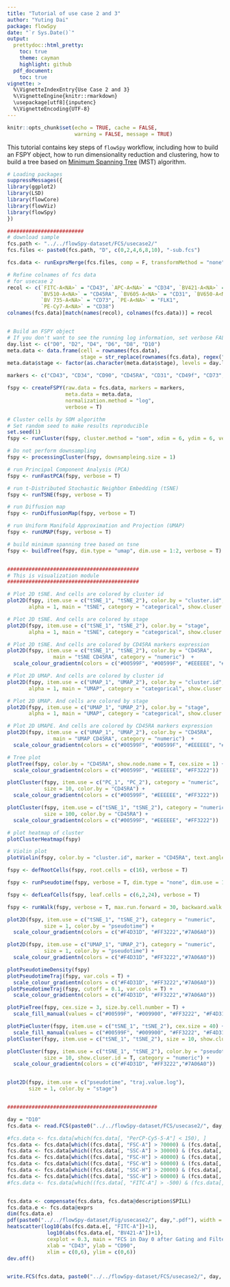 ```yaml
---
title: "Tutorial of use case 2 and 3"
author: "Yuting Dai"
package: flowSpy
date: "`r Sys.Date()`"
output:
  prettydoc::html_pretty:
    toc: true
    theme: cayman
    highlight: github
  pdf_document:
    toc: true
vignette: >
  %\VignetteIndexEntry{Use Case 2 and 3}
  %\VignetteEngine{knitr::rmarkdown}
  \usepackage[utf8]{inputenc}
  %\VignetteEncoding{UTF-8}
---
```


```r
knitr::opts_chunk$set(echo = TRUE, cache = FALSE, 
                      warning = FALSE, message = TRUE)
```

This tutorial contains key steps of `flowSpy` workflow, including how to build an FSPY object, how to run dimensionality reduction and clustering, how to build a tree based on [Minimum Spanning Tree](https://en.wikipedia.org/wiki/Minimum_spanning_tree) (MST) algorithm. 


``` r

# Loading packages
suppressMessages({
library(ggplot2)
library(LSD)
library(flowCore)
library(flowViz)
library(flowSpy)
})

#########################
# download sample
fcs.path <- "../../flowSpy-dataset/FCS/usecase2/"
fcs.files <- paste0(fcs.path, "D", c(0,2,4,6,8,10), "-sub.fcs")

fcs.data <- runExprsMerge(fcs.files, comp = F, transformMethod = "none")

# Refine colnames of fcs data
# for usecase 2
recol <- c(`FITC-A<NA>` = "CD43", `APC-A<NA>` = "CD34", `BV421-A<NA>` = "CD90",
           `BV510-A<NA>` = "CD45RA", `BV605-A<NA>` = "CD31", `BV650-A<NA>` = "CD49f",
           `BV 735-A<NA>` = "CD73", `PE-A<NA>` = "FLK1",
           `PE-Cy7-A<NA>` = "CD38")
colnames(fcs.data)[match(names(recol), colnames(fcs.data))] = recol


# Build an FSPY object
# If you don't want to see the running log information, set verbose FALSE
day.list <- c("D0", "D2", "D4", "D6", "D8", "D10")
meta.data <- data.frame(cell = rownames(fcs.data),
                        stage = str_replace(rownames(fcs.data), regex("-.+"), "") )
meta.data$stage <- factor(as.character(meta.data$stage), levels = day.list)

markers <- c("CD43", "CD34", "CD90", "CD45RA", "CD31", "CD49f", "CD73", "FLK1", "CD38")

fspy <- createFSPY(raw.data = fcs.data, markers = markers,
                   meta.data = meta.data,
                   normalization.method = "log",
                   verbose = T)

# Cluster cells by SOM algorithm
# Set random seed to make results reproducible
set.seed(1)
fspy <- runCluster(fspy, cluster.method = "som", xdim = 6, ydim = 6, verbose = T)

# Do not perform downsampling
fspy <- processingCluster(fspy, downsampleing.size = 1)

# run Principal Component Analysis (PCA)
fspy <- runFastPCA(fspy, verbose = T)

# run t-Distributed Stochastic Neighbor Embedding (tSNE)
fspy <- runTSNE(fspy, verbose = T)

# run Diffusion map
fspy <- runDiffusionMap(fspy, verbose = T)

# run Uniform Manifold Approximation and Projection (UMAP)
fspy <- runUMAP(fspy, verbose = T)

# build minimum spanning tree based on tsne
fspy <- buildTree(fspy, dim.type = "umap", dim.use = 1:2, verbose = T)


###########################################
# This is visualization module
###########################################

# Plot 2D tSNE. And cells are colored by cluster id
plot2D(fspy, item.use = c("tSNE_1", "tSNE_2"), color.by = "cluster.id", 
       alpha = 1, main = "tSNE", category = "categorical", show.cluser.id = T)

# Plot 2D tSNE. And cells are colored by stage
plot2D(fspy, item.use = c("tSNE_1", "tSNE_2"), color.by = "stage", 
       alpha = 1, main = "tSNE", category = "categorical", show.cluser.id = T)

# Plot 2D tSNE. And cells are colored by CD45RA markers expression
plot2D(fspy, item.use = c("tSNE_1", "tSNE_2"), color.by = "CD45RA", 
               main = "tSNE CD45RA", category = "numeric")  + 
  scale_colour_gradientn(colors = c("#00599F", "#00599F", "#EEEEEE", "#FF3222", "#FF3222"))

# Plot 2D UMAP. And cells are colored by cluster id
plot2D(fspy, item.use = c("UMAP_1", "UMAP_2"), color.by = "cluster.id", 
       alpha = 1, main = "UMAP", category = "categorical", show.cluser.id = T)

# Plot 2D UMAP. And cells are colored by stage
plot2D(fspy, item.use = c("UMAP_1", "UMAP_2"), color.by = "stage", 
       alpha = 1, main = "UMAP", category = "categorical", show.cluser.id = T)

# Plot 2D UMAPE. And cells are colored by CD45RA markers expression
plot2D(fspy, item.use = c("UMAP_1", "UMAP_2"), color.by = "CD45RA", 
               main = "UMAP CD45RA", category = "numeric")  + 
  scale_colour_gradientn(colors = c("#00599F", "#00599F", "#EEEEEE", "#FF3222", "#FF3222"))

# Tree plot
plotTree(fspy, color.by = "CD45RA", show.node.name = T, cex.size = 1) + 
  scale_colour_gradientn(colors = c("#00599F", "#EEEEEE", "#FF3222"))

plotCluster(fspy, item.use = c("PC_1", "PC_2"), category = "numeric",
            size = 10, color.by = "CD45RA") + 
  scale_colour_gradientn(colors = c("#00599F", "#EEEEEE", "#FF3222"))

plotCluster(fspy, item.use = c("tSNE_1", "tSNE_2"), category = "numeric",
            size = 100, color.by = "CD45RA") + 
  scale_colour_gradientn(colors = c("#00599F", "#EEEEEE", "#FF3222"))

# plot heatmap of cluster
plotClusterHeatmap(fspy)

# Violin plot
plotViolin(fspy, color.by = "cluster.id", marker = "CD45RA", text.angle = 90)

fspy <- defRootCells(fspy, root.cells = c(16), verbose = T)

fspy <- runPseudotime(fspy, verbose = T, dim.type = "none", dim.use = 1:2)

fspy <- defLeafCells(fspy, leaf.cells = c(6,2,24), verbose = T)

fspy <- runWalk(fspy, verbose = T, max.run.forward = 30, backward.walk = F)

plot2D(fspy, item.use = c("tSNE_1", "tSNE_2"), category = "numeric",
            size = 1, color.by = "pseudotime") + 
  scale_colour_gradientn(colors = c("#F4D31D", "#FF3222","#7A06A0"))

plot2D(fspy, item.use = c("UMAP_1", "UMAP_2"), category = "numeric",
            size = 1, color.by = "pseudotime") + 
  scale_colour_gradientn(colors = c("#F4D31D", "#FF3222","#7A06A0"))

plotPseudotimeDensity(fspy)
plotPseudotimeTraj(fspy, var.cols = T) + 
  scale_colour_gradientn(colors = c("#F4D31D", "#FF3222","#7A06A0"))
plotPseudotimeTraj(fspy, cutoff = 0.1, var.cols = T) + 
  scale_colour_gradientn(colors = c("#F4D31D", "#FF3222","#7A06A0"))

plotPieTree(fspy, cex.size = 3, size.by.cell.number = T) + 
  scale_fill_manual(values = c("#00599F", "#009900", "#FF3222", "#F4D31D", "#FF99FF","#7A06A0"))

plotPieCluster(fspy, item.use = c("tSNE_1", "tSNE_2"), cex.size = 40) + 
  scale_fill_manual(values = c("#00599F", "#009900", "#FF3222", "#F4D31D", "#FF99FF","#7A06A0"))
plotCluster(fspy, item.use = c("tSNE_1", "tSNE_2"), size = 10, show.cluser.id = T)

plotCluster(fspy, item.use = c("tSNE_1", "tSNE_2"), color.by = "pseudotime", 
            size = 10, show.cluser.id = T, category = "numeric") + 
  scale_colour_gradientn(colors = c("#F4D31D", "#FF3222","#7A06A0"))


plot2D(fspy, item.use = c("pseudotime", "traj.value.log"), 
       size = 1, color.by = "stage")


#################################################

day = "D10"
fcs.data <- read.FCS(paste0("../../flowSpy-dataset/FCS/usecase2/", day, ".fcs"))

#fcs.data <- fcs.data[which(fcs.data[, "PerCP-Cy5-5-A"] < 150), ]
fcs.data <- fcs.data[which((fcs.data[, "FSC-A"] > 70000) & (fcs.data[, "FSC-A"] < 180000)), ]
fcs.data <- fcs.data[which((fcs.data[, "SSC-A"] > 30000) & (fcs.data[, "SSC-A"] < 150000)), ]
fcs.data <- fcs.data[which((fcs.data[, "FSC-H"] > 40000) & (fcs.data[, "FSC-H"] < 120000)), ]
fcs.data <- fcs.data[which((fcs.data[, "FSC-W"] > 60000) & (fcs.data[, "FSC-W"] < 120000)), ]
fcs.data <- fcs.data[which((fcs.data[, "SSC-H"] > 20000) & (fcs.data[, "SSC-H"] < 120000)), ]
fcs.data <- fcs.data[which((fcs.data[, "SSC-W"] > 60000) & (fcs.data[, "SSC-W"] < 110000)), ]
#fcs.data <- fcs.data[which((fcs.data[, "FITC-A"] > -500) & (fcs.data[, "FITC-A"] < 500)), ]


fcs.data <- compensate(fcs.data, fcs.data@description$SPILL)
fcs.data.e <- fcs.data@exprs
dim(fcs.data.e)
pdf(paste0("../../flowSpy-dataset/Fig/usecase2/", day,".pdf"), width = 5.5, height = 6)
heatscatter(log10(abs(fcs.data.e[, "FITC-A"])+1), 
             log10(abs(fcs.data.e[, "BV421-A"])+1),
             cexplot = 0.3, main = "FCS in Day 0 after Gating and Filteration", 
             xlab = "CD43", ylab = "CD90",
             xlim = c(0,6), ylim = c(0,6))
dev.off()


write.FCS(fcs.data, paste0("../../flowSpy-dataset/FCS/usecase2/", day, "-sub.fcs"))

```














